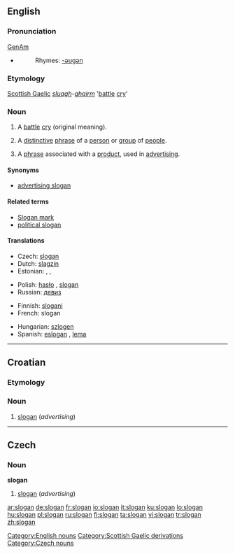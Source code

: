 {{wikipedia}}
==English==

===Pronunciation===
[[w:General American|GenAm]] {{IPA|[ˈslogən]}}
* {{audio|en-us-slogan.ogg|Audio (US)}}
*: Rhymes: [[Rhymes:English:-əʊɡən|-əʊɡən]]

===Etymology===
[[Scottish Gaelic]] ''[[sluagh]]-[[gairm|ghairm]]'' '[[battle]] [[cry]]'

===Noun===
{{en-noun}}

# {{obsolete}} A [[battle]] [[cry]] (original meaning).
# A [[distinctive]] [[phrase]] of a [[person]] or [[group]] of [[people]].
# {{advertising}} A [[phrase]] associated with a [[product]], used in [[advertising]].

====Synonyms====
* [[advertising slogan]]

====Related terms====
* [[Slogan mark]]
* [[political slogan]]

====Translations====
{{trans-top|phrase associated with a product, used in advertising}}
* Czech: [[#Czech|slogan]] {{m}}
* Dutch: [[slagzin]] {{m}}
* Estonian: {{t|et|tunnuslause}}, {{t|et|reklaamlause}}, {{t|et|moto}} {{t|et|loosung}}
{{trans-mid}}
* Polish: [[hasło]] {{n}}, [[slogan]] {{m}}
* Russian: [[девиз]]
{{trans-bottom}}
{{checktrans-top}}
* Finnish: [[slogani]]
* French: slogan {{m}}
{{trans-mid}}
* Hungarian: [[szlogen]]
* Spanish: [[eslogan]] {{m}}, [[lema]] {{m}}
{{trans-bottom}}

[[Category:English nouns]]
[[Category:Scottish Gaelic derivations]]

----

==Croatian==

===Etymology===
{{etyl|en|hr}} {{term|slogan|lang=en}}

===Noun===
{{infl|hr|noun|g=m|head=slògān}}

# [[#English|slogan]] (''advertising'')

----

==Czech==

===Noun===
'''slogan''' {{m}}

# [[#English|slogan]] (''advertising'')

[[Category:Czech nouns]]

[[ar:slogan]]
[[de:slogan]]
[[fr:slogan]]
[[io:slogan]]
[[it:slogan]]
[[ku:slogan]]
[[lo:slogan]]
[[hu:slogan]]
[[pl:slogan]]
[[ru:slogan]]
[[fi:slogan]]
[[ta:slogan]]
[[vi:slogan]]
[[tr:slogan]]
[[zh:slogan]]